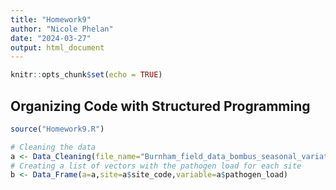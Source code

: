 ```yaml
---
title: "Homework9"
author: "Nicole Phelan"
date: "2024-03-27"
output: html_document
---
```


```r
knitr::opts_chunk$set(echo = TRUE)
```

## Organizing Code with Structured Programming

```r
source("Homework9.R")

# Cleaning the data
a <- Data_Cleaning(file_name="Burnham_field_data_bombus_seasonal_variation_Dataset.csv",variable=pathogen_load) 
# Creating a list of vectors with the pathogen load for each site
b <- Data_Frame(a=a,site=a$site_code,variable=a$pathogen_load)

```
